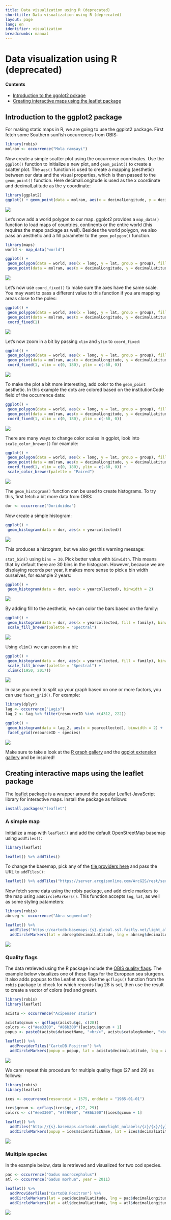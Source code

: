 ```yaml
---
title: Data visualization using R (deprecated)
shorttitle: Data visualization using R (deprecated)
layout: page
lang: en
identifier: visualization
breadcrumbs: manual
---
```


# Data visualization using R (deprecated)

#### Contents

- [Introduction to the ggplot2 pckage](#ggplot)
- [Creating interactive maps using the leaflet package](#leaflet)

<a class="anchor" name="ggplot"></a>

## Introduction to the ggplot2 package

For making static maps in R, we are going to use the ggplot2 package. First fetch some Southern sunfish occurrences from OBIS:

```R
library(robis)
molram <- occurrence("Mola ramsayi")
```

Now create a simple scatter plot using the occurrence coordinates. Use the `ggplot()` function to initialize a new plot, and `geom_point()` to create a scatter plot. The `aes()` function is used to create a mapping (aesthetic) between our data and the visual properties, which is then passed to the `geom_point()` function. Here decimalLongitude is used as the x coordinate and decimalLatitude as the y coordinate:

```R
library(ggplot2)
ggplot() + geom_point(data = molram, aes(x = decimalLongitude, y = decimalLatitude))
```

<img src="../images/molram.png" class="img-responsive-50"/>

Let's now add a world polygon to our map. ggplot2 provides a `map_data()` function to load maps of countries, continents or the entire world (this requires the maps package as well). Besides the world polygon, we also pass an aesthetic and a fill parameter to the `geom_polygon()` function.

```R
library(maps)
world <- map_data("world")

ggplot() +
 geom_polygon(data = world, aes(x = long, y = lat, group = group), fill = "#dddddd") +
 geom_point(data = molram, aes(x = decimalLongitude, y = decimalLatitude))
```

<img src="../images/world.png" class="img-responsive-50"/>

Let's now use `coord_fixed()` to make sure the axes have the same scale. You may want to pass a different value to this function if you are mapping areas close to the poles:

```R
ggplot() +
 geom_polygon(data = world, aes(x = long, y = lat, group = group), fill = "#dddddd") +
 geom_point(data = molram, aes(x = decimalLongitude, y = decimalLatitude)) +
 coord_fixed(1)
```

<img src="../images/world2.png" class="img-responsive-50"/>

Let's now zoom in a bit by passing `xlim` and `ylim` to `coord_fixed`:

```R
ggplot() +
 geom_polygon(data = world, aes(x = long, y = lat, group = group), fill = "#dddddd") +
 geom_point(data = molram, aes(x = decimalLongitude, y = decimalLatitude)) +
 coord_fixed(1, xlim = c(0, 180), ylim = c(-60, 0))
```

<img src="../images/world3.png" class="img-responsive-50"/>

To make the plot a bit more interesting, add color to the `geom_point` aesthetic. In this example the dots are colored based on the institutionCode field of the occurrence data:

```R
ggplot() +
 geom_polygon(data = world, aes(x = long, y = lat, group = group), fill = "#dddddd") +
 geom_point(data = molram, aes(x = decimalLongitude, y = decimalLatitude, color = datasetName)) +
 coord_fixed(1, xlim = c(0, 180), ylim = c(-60, 0))
```

<img src="../images/world5.png" class="img-responsive-50"/>

There are many ways to change color scales in ggplot, look into `scale_color_brewer()` for example:

```R
ggplot() +
 geom_polygon(data = world, aes(x = long, y = lat, group = group), fill = "#dddddd") +
 geom_point(data = molram, aes(x = decimalLongitude, y = decimalLatitude, color = datasetName)) +
 coord_fixed(1, xlim = c(0, 180), ylim = c(-60, 0)) +
 scale_color_brewer(palette = "Paired")
```

<img src="../images/world6.png" class="img-responsive-50"/>

The `geom_histogram()` function can be used to create histograms. To try this, first fetch a bit more data from OBIS:

```R
dor <- occurrence("Doridoidea")
```

Now create a simple histogram:

```R
ggplot() +
 geom_histogram(data = dor, aes(x = yearcollected))
```

<img src="../images/hist_1.png" class="img-responsive-50"/>

This produces a histogram, but we also get this warning message:

`stat_bin()` using `bins = 30`. Pick better value with `binwidth`.
This means that by default there are 30 bins in the histogram. However, because we are displaying records per year, it makes more sense to pick a bin width ourselves, for example 2 years:

```R
ggplot() +
 geom_histogram(data = dor, aes(x = yearcollected), binwidth = 2)
```

<img src="../images/hist2.png" class="img-responsive-50"/>

By adding fill to the aesthetic, we can color the bars based on the family:

```R
ggplot() +
 geom_histogram(data = dor, aes(x = yearcollected, fill = family), binwidth = 2) +
 scale_fill_brewer(palette = "Spectral")
```

<img src="../images/hist3.png" class="img-responsive-50"/>

Using `xlim()` we can zoom in a bit:

```R
ggplot() +
 geom_histogram(data = dor, aes(x = yearcollected, fill = family), binwidth = 2) +
 scale_fill_brewer(palette = "Spectral") +
 xlim(c(1950, 2017))
```

<img src="../images/hist4.png" class="img-responsive-50"/>

In case you need to split up your graph based on one or more factors, you can use `facet_grid()`. For example:

```R
library(dplyr)
lag <- occurrence("Lagis")
lag_2 <- lag %>% filter(resourceID %in% c(4312, 222))

ggplot() +
 geom_histogram(data = lag_2, aes(x = yearcollected), binwidth = 2) +
 facet_grid(resourceID ~ species)
```

<img src="../images/facet.png" class="img-responsive-50"/>

Make sure to take a look at the [R graph gallery](http://www.r-graph-gallery.com/all-graphs/) and the [ggplot extension gallery](http://www.ggplot2-exts.org/gallery/) and be inspired!

<a class="anchor" name="leaflet"></a>

## Creating interactive maps using the leaflet package

The [leaflet](https://rstudio.github.io/leaflet/) package is a wrapper around the popular Leaflet JavaScript library for interactive maps. Install the package as follows:

```R
install.packages("leaflet")
```

### A simple map

Initialize a map with `leaflet()` and add the default OpenStreetMap basemap using `addTiles()`:

```R
library(leaflet)

leaflet() %>% addTiles()
```

To change the basemap, pick any of the [tile providers here](https://leaflet-extras.github.io/leaflet-providers/preview/) and pass the URL to `addTiles()`:

```R
leaflet() %>% addTiles("https://server.arcgisonline.com/ArcGIS/rest/services/Ocean_Basemap/MapServer/tile/{z}/{y}/{x}")
```

Now fetch some data using the robis package, and add circle markers to the map using `addCircleMarkers()`. This function accepts `lng`, `lat`, as well as some styling patameters:

```R
library(robis)
abrseg <- occurrence("Abra segmentum")

leaflet() %>%
  addTiles("https://cartodb-basemaps-{s}.global.ssl.fastly.net/light_all/{z}/{x}/{y}.png") %>%
  addCircleMarkers(lat = abrseg$decimalLatitude, lng = abrseg$decimalLongitude, radius = 3.5, weight = 0, fillOpacity = 1, fillColor = "#cc3300")
```

<img src="../images/abrseg.png" class="img-responsive-50"/>

<a class="anchor" name="qc"></a>

### Quality flags

The data retrieved using the R package include the [OBIS quality flags](http://www.ncbi.nlm.nih.gov/pubmed/25632106). The example below visualizes one of these flags for the European sea sturgeon. It also adds popups to the Leaflet map. Use the `qcflags()` function from the `robis` package to check for which records flag 28 is set, then use the result to create a vector of colors (red and green).

```R
library(robis)
library(leaflet)

acistu <- occurrence("Acipenser sturio")

acistu$qcnum <- qcflags(acistu$qc, c(28))
colors <- c("#ee3300", "#86b300")[acistu$qcnum + 1]
popup <- paste0(acistu$datasetName, "<br/>", acistu$catalogNumber, "<br/><a href=\"http://www.iobis.org/explore/#/dataset/", acistu$resourceID, "\">OBIS dataset page</a>")

leaflet() %>%
  addProviderTiles("CartoDB.Positron") %>%
  addCircleMarkers(popup = popup, lat = acistu$decimalLatitude, lng = acistu$decimalLongitude, radius = 3.5, weight = 0, fillColor = colors, fillOpacity = 1)
```

<p><a href="https://cdn.rawgit.com/iobis/visualizations/master/leaflet/map.html" target="_blank"><img src="../images/map_qcflags.png"/></a></p>

We cann repeat this procedure for multiple quality flags (27 and 29) as follows:

```R
library(robis)
library(leaflet)

ices <- occurrence(resourceid = 1575, enddate = "1985-01-01")

ices$qcnum <- qcflags(ices$qc, c(27, 29))
colors <- c("#ee3300", "#ff9900", "#86b300")[ices$qcnum + 1]

leaflet() %>%
  addTiles("http://{s}.basemaps.cartocdn.com/light_nolabels/{z}/{x}/{y}.png") %>%
  addCircleMarkers(popup = ices$scientificName, lat = ices$decimalLatitude, lng = ices$decimalLongitude, radius = 3.5, weight = 0, fillColor = colors, fillOpacity = 1)
```

<p><a href="https://cdn.rawgit.com/iobis/visualizations/master/leaflet/map2.html" target="_blank"><img src="../images/map_ices.png"/></a></p>

### Multiple species

In the example below, data is retrieved and visualized for two cod species.

```R
pac <- occurrence("Gadus macrocephalus")
atl <- occurrence("Gadus morhua", year = 2011)

leaflet() %>%
  addProviderTiles("CartoDB.Positron") %>%
  addCircleMarkers(lat = pac$decimalLatitude, lng = pac$decimalLongitude, radius = 3.5, weight = 0, fillOpacity = 1, fillColor = "#ff0066") %>%
  addCircleMarkers(lat = atl$decimalLatitude, lng = atl$decimalLongitude, radius = 3.5, weight = 0, fillOpacity = 1, fillColor = "#0099cc")
```

<p><a href="https://cdn.rawgit.com/iobis/visualizations/master/leaflet/map3.html" target="_blank"><img src="../images/map_gadus.png"/></a></p>